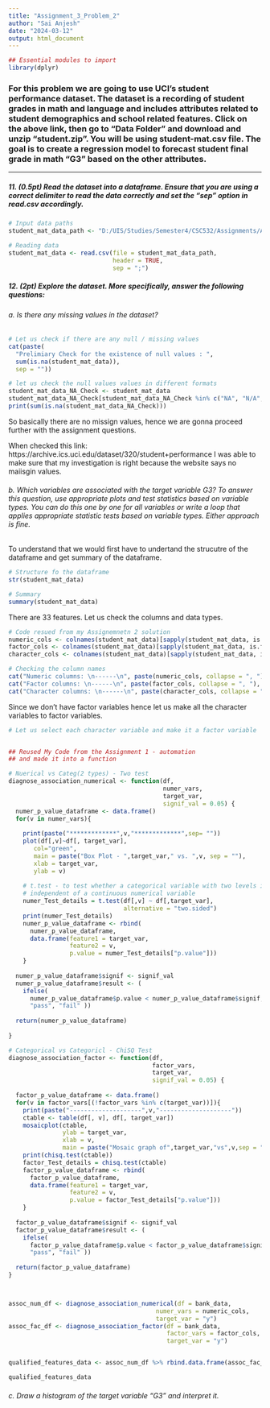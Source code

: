 ```yaml
---
title: "Assignment_3_Problem_2"
author: "Sai Anjesh"
date: "2024-03-12"
output: html_document
---
```


```r
## Essential modules to import
library(dplyr)
```

### For this problem we are going to use UCI’s student performance dataset. The dataset is a recording of student grades in math and language and includes attributes related to student demographics and school related features. Click on the above link, then go to “Data Folder” and download and unzip “student.zip”. You will be using student-mat.csv file. The goal is to create a regression model to forecast student final grade in math “G3” based on the other attributes.

-----

##### 11. (0.5pt) Read the dataset into a dataframe. Ensure that you are using a correct delimiter to read the data correctly and set the “sep” option in read.csv accordingly.

```r
# Input data paths
student_mat_data_path <- "D:/UIS/Studies/Semester4/CSC532/Assignments/Assignment3/regression_project/input_datasets/student+performance/student/student-mat.csv"
```


```r
# Reading data
student_mat_data <- read.csv(file = student_mat_data_path, 
                             header = TRUE,
                             sep = ";")
```

##### 12. (2pt) Explore the dataset. More specifically, answer the following questions:

###### a. Is there any missing values in the dataset?

```r
# Let us check if there are any null / missing values
cat(paste(
  "Prelimiary Check for the existence of null values : ", 
  sum(is.na(student_mat_data)), 
  sep = ""))

# let us check the null values values in different formats
student_mat_data_NA_Check <- student_mat_data
student_mat_data_NA_Check[student_mat_data_NA_Check %in% c("NA", "N/A", "NULL", "", "."," ","?")] <- NA
print(sum(is.na(student_mat_data_NA_Check)))
```
So basically there are no missign values, hence we are gonna proceed further with the assignment questions.

When checked this link: https://archive.ics.uci.edu/dataset/320/student+performance
I was able to make sure that my investigation is right because the website says no maiisgin values.

###### b. Which variables are associated with the target variable G3? To answer this question, use appropriate plots and test statistics based on variable types. You can do this one by one for all variables or write a loop that applies appropriate statistic tests based on variable types. Either approach is fine.

To understand that we would first have to undertand the strucutre of the dataframe and get summary of the dataframe.

```r
# Structure fo the dataframe
str(student_mat_data)

# Summary
summary(student_mat_data)
```

There are 33 features. Let us check the columns and data types.

```r
# Code resued from my Assignemnetn 2 solution
numeric_cols <- colnames(student_mat_data)[sapply(student_mat_data, is.numeric)]
factor_cols <- colnames(student_mat_data)[sapply(student_mat_data, is.factor)]
character_cols <- colnames(student_mat_data)[sapply(student_mat_data, is.character)]

# Checking the column names
cat("Numeric columns: \n------\n", paste(numeric_cols, collapse = ", "), "\n")
cat("Factor columns: \n------\n", paste(factor_cols, collapse = ", "), "\n")
cat("Character columns: \n------\n", paste(character_cols, collapse = ", "), "\n")
```

Since we don't have factor variables hence let us make all the character variables to factor variables.

```r
# Let us select each character variable and make it a factor variable



```


```r
## Reused My Code from the Assignment 1 - automation
## and made it into a function

# Nuerical vs Categ(2 types) - Two test 
diagnose_association_numerical <- function(df, 
                                           numer_vars, 
                                           target_var, 
                                           signif_val = 0.05) {
  numer_p_value_dataframe <- data.frame()
  for(v in numer_vars){
    
    print(paste("*************",v,"*************",sep= ""))
    plot(df[,v]~df[, target_var], 
       col="green", 
       main = paste("Box Plot - ",target_var," vs. ",v, sep = ""),
       xlab = target_var,
       ylab = v)
    
    # t.test - to test whether a categorical variable with two levels is
    # independent of a continuous numerical variable
    numer_Test_details = t.test(df[,v] ~ df[,target_var], 
                                alternative = "two.sided")
    print(numer_Test_details)
    numer_p_value_dataframe <- rbind(
      numer_p_value_dataframe,
      data.frame(feature1 = target_var,
                 feature2 = v,
                 p.value = numer_Test_details["p.value"]))
    }
  
  numer_p_value_dataframe$signif <- signif_val
  numer_p_value_dataframe$result <- (
    ifelse(
      numer_p_value_dataframe$p.value < numer_p_value_dataframe$signif,
      "pass", "fail" ))
  
  return(numer_p_value_dataframe)
  
}

# Categorical vs Categoricl - ChiSQ Test
diagnose_association_factor <- function(df,
                                        factor_vars, 
                                        target_var,
                                        signif_val = 0.05) {
  
  factor_p_value_dataframe <- data.frame()
  for(v in factor_vars[(!factor_vars %in% c(target_var))]){
    print(paste("--------------------",v,"--------------------"))
    ctable <- table(df[, v], df[, target_var])
    mosaicplot(ctable,
               ylab = target_var,
               xlab = v,
               main = paste("Mosaic graph of",target_var,"vs",v,sep = " "))
    print(chisq.test(ctable))
    factor_Test_details = chisq.test(ctable)
    factor_p_value_dataframe <- rbind(
      factor_p_value_dataframe,
      data.frame(feature1 = target_var,
                 feature2 = v,
                 p.value = factor_Test_details["p.value"]))
    }
  
  factor_p_value_dataframe$signif <- signif_val
  factor_p_value_dataframe$result <- (
    ifelse(
      factor_p_value_dataframe$p.value < factor_p_value_dataframe$signif,
      "pass", "fail" ))
  
  return(factor_p_value_dataframe)
}



assoc_num_df <- diagnose_association_numerical(df = bank_data, 
                                         numer_vars = numeric_cols,
                                         target_var = "y")
assoc_fac_df <- diagnose_association_factor(df = bank_data, 
                                            factor_vars = factor_cols,
                                            target_var = "y")


qualified_features_data <- assoc_num_df %>% rbind.data.frame(assoc_fac_df)

qualified_features_data
```


###### c. Draw a histogram of the target variable “G3” and interpret it.
